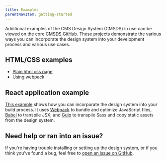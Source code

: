 ```yaml
---
title: Examples
parentNavItem: getting-started
---
```


Additional examples of the CMS Design System (CMSDS) in use can be viewed on the core [CMSDS GitHub](https://github.com/CMSgov/design-system). These projects demonstrate the various ways you can incorporate the design system into your development process and various use cases.

## HTML/CSS examples

- [Plain html css page](https://github.com/CMSgov/design-system/tree/master/examples/html-css)
- [Using webpack](https://github.com/CMSgov/design-system/tree/master/examples/webpack-demo)

## React application example

[This example](https://github.com/CMSgov/design-system/tree/master/examples/react-app) shows how you can incorporate the design system into your build process. It uses [Webpack](https://webpack.js.org) to bundle and optimize JavaScript files, [Babel](https://babeljs.io/) to transpile JSX, and [Gulp](http://gulpjs.com/) to transpile Sass and copy static assets from the design system.

## Need help or ran into an issue?

If you're having trouble installing or setting up the design system, or if you think you've found a bug, feel free to [open an issue on GitHub]({{github}}/tree/master/examples).
